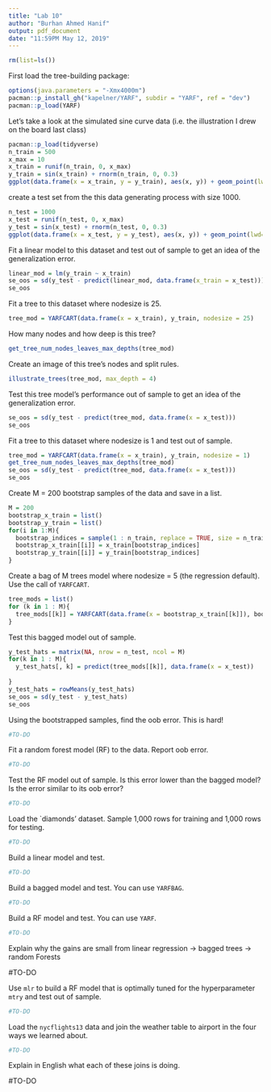 ```yaml
---
title: "Lab 10"
author: "Burhan Ahmed Hanif"
output: pdf_document
date: "11:59PM May 12, 2019"
---
```


```r
rm(list=ls())
```

First load the tree-building package:

```r
options(java.parameters = "-Xmx4000m")
pacman::p_install_gh("kapelner/YARF", subdir = "YARF", ref = "dev")
pacman::p_load(YARF)
```

Let's take a look at the simulated sine curve data (i.e. the illustration I drew on the board last class)

```r
pacman::p_load(tidyverse)
n_train = 500
x_max = 10
x_train = runif(n_train, 0, x_max)
y_train = sin(x_train) + rnorm(n_train, 0, 0.3)
ggplot(data.frame(x = x_train, y = y_train), aes(x, y)) + geom_point(lwd=0.6) 
```

create a test set from the this data generating process with size 1000.

```r
n_test = 1000
x_test = runif(n_test, 0, x_max)
y_test = sin(x_test) + rnorm(n_test, 0, 0.3)
ggplot(data.frame(x = x_test, y = y_test), aes(x, y)) + geom_point(lwd=0.6) 
```


Fit a linear model to this dataset and test out of sample to get an idea of the generalization error.

```r
linear_mod = lm(y_train ~ x_train)
se_oos = sd(y_test - predict(linear_mod, data.frame(x_train = x_test)))
se_oos
```

Fit a tree to this dataset where nodesize is 25.

```r
tree_mod = YARFCART(data.frame(x = x_train), y_train, nodesize = 25)
```

How many nodes and how deep is this tree?

```r
get_tree_num_nodes_leaves_max_depths(tree_mod)
```

Create an image of this tree's nodes and split rules.

```r
illustrate_trees(tree_mod, max_depth = 4)
```

Test this tree model's performance out of sample to get an idea of the generalization error.

```r
se_oos = sd(y_test - predict(tree_mod, data.frame(x = x_test)))
se_oos
```

Fit a tree to this dataset where nodesize is 1 and test out of sample.

```r
tree_mod = YARFCART(data.frame(x = x_train), y_train, nodesize = 1)
get_tree_num_nodes_leaves_max_depths(tree_mod)
se_oos = sd(y_test - predict(tree_mod, data.frame(x = x_test)))
se_oos
```

Create M = 200 bootstrap samples of the data and save in a list.

```r
M = 200
bootstrap_x_train = list()
bootstrap_y_train = list()
for(i in 1:M){
  bootstrap_indices = sample(1 : n_train, replace = TRUE, size = n_train)
  bootstrap_x_train[[i]] = x_train[bootstrap_indices]
  bootstrap_y_train[[i]] = y_train[bootstrap_indices]
}
```

Create a bag of M trees model where nodesize = 5 (the regression default). Use the call of `YARFCART`.

```r
tree_mods = list()
for (k in 1 : M){
  tree_mods[[k]] = YARFCART(data.frame(x = bootstrap_x_train[[k]]), bootstrap_y_train[[k]], nodesize = 5, calculate_oob_error = FALSE)
}
```

Test this bagged model out of sample.

```r
y_test_hats = matrix(NA, nrow = n_test, ncol = M)
for(k in 1 : M){
  y_test_hats[, k] = predict(tree_mods[[k]], data.frame(x = x_test))
  
}
y_test_hats = rowMeans(y_test_hats)
se_oos = sd(y_test - y_test_hats)
se_oos
```

Using the bootstrapped samples, find the oob error. This is hard!

```r
#TO-DO
```

Fit a random forest model (RF) to the data. Report oob error.

```r
#TO-DO
```

Test the RF model out of sample. Is this error lower than the bagged model? Is the error similar to its oob error?

```r
#TO-DO
```

Load the `diamonds' dataset. Sample 1,000 rows for training and 1,000 rows for testing.
```r
#TO-DO
```

Build a linear model and test.

```r
#TO-DO
```

Build a bagged model and test. You can use `YARFBAG`.

```r
#TO-DO
```

Build a RF model and test. You can use `YARF`.


```r
#TO-DO
```

Explain why the gains are small from linear regression -> bagged trees -> random Forests

#TO-DO

Use `mlr` to build a RF model that is optimally tuned for the hyperparameter `mtry` and test out of sample.

```r
#TO-DO
```

Load the `nycflights13` data and join the weather table to airport in the four ways we learned about. 


```r
#TO-DO
```

Explain in English what each of these joins is doing.

#TO-DO
